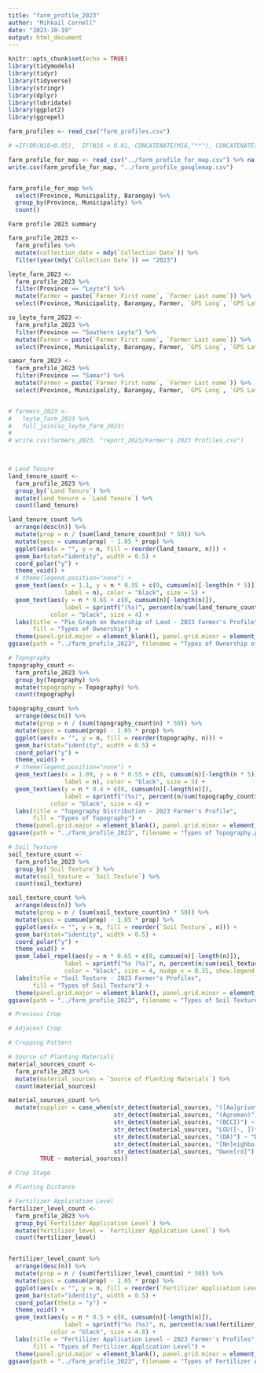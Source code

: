 ---
title: "farm_profile_2023"
author: "Mihkail Cornell"
date: "2023-10-19"
output: html_document
---

```{r setup, include=FALSE}
knitr::opts_chunk$set(echo = TRUE)
library(tidymodels)
library(tidyr)
library(tidyverse)
library(stringr)
library(dplyr)
library(lubridate)
library(ggplot2)
library(ggrepel)

farm_profiles <- read_csv("farm_profiles.csv")

# =IF(OR(N16<0.05),  IF(N16 < 0.01, CONCATENATE(M16,"**"), CONCATENATE(M16,"*")), M16)
```


```{r}
farm_profile_for_map <- read_csv("../farm_profile_for_map.csv") %>% na.omit()
write.csv(farm_profile_for_map, "../farm_profile_googlemap.csv")


farm_profile_for_map %>%
  select(Province, Municipality, Barangay) %>%
  group_by(Province, Municipality) %>%
  count()
```


```Farm profile 2023 summary```
```{r}
farm_profile_2023 <-
  farm_profiles %>%
  mutate(collection_date = mdy(`Collection Date`)) %>%
  filter(year(mdy(`Collection Date`)) == "2023")

leyte_farm_2023 <- 
  farm_profile_2023 %>%
  filter(Province == "Leyte") %>%
  mutate(Farmer = paste(`Farmer First name`, `Farmer Last name`)) %>%
  select(Province, Municipality, Barangay, Farmer, `GPS Long`, `GPS Lat`)

so_leyte_farm_2023 <- 
  farm_profile_2023 %>%
  filter(Province == "Southern Leyte") %>%
  mutate(Farmer = paste(`Farmer First name`, `Farmer Last name`)) %>%
  select(Province, Municipality, Barangay, Farmer, `GPS Long`, `GPS Lat`)

samar_farm_2023 <- 
  farm_profile_2023 %>%
  filter(Province == "Samar") %>%
  mutate(Farmer = paste(`Farmer First name`, `Farmer Last name`)) %>%
  select(Province, Municipality, Barangay, Farmer, `GPS Long`, `GPS Lat`)


# farmers_2023 <-
#   leyte_farm_2023 %>% 
#   full_join(so_leyte_farm_2023)
#   
# write.csv(farmers_2023, "report_2023/Farmer's 2023 Profiles.csv")

  
```



```{r}
# Land Tenure
land_tenure_count <-
  farm_profile_2023 %>%
  group_by(`Land Tenure`) %>%
  mutate(land_tenure = `Land Tenure`) %>%
  count(land_tenure)

land_tenure_count %>%
  arrange(desc(n)) %>%
  mutate(prop = n / (sum(land_tenure_count$n) * 50)) %>%
  mutate(ypos = cumsum(prop) - 1.05 * prop) %>%
  ggplot(aes(x = "", y = n, fill = reorder(land_tenure, n))) + 
  geom_bar(stat="identity", width = 0.5) +
  coord_polar("y") + 
  theme_void() +
  # theme(legend.position="none") +
  geom_text(aes(x = 1.1, y = n * 0.55 + c(0, cumsum(n)[-length(n * 5)]), 
                label = n), color = "black", size = 5) +
  geom_text(aes(y = n * 0.65 + c(0, cumsum(n)[-length(n)]), 
                label = sprintf("(%s)", percent(n/sum(land_tenure_count$n)))), 
            color = "black", size = 4) +
  labs(title = "Pie Graph on Ownership of Land - 2023 Farmer's Profile",
       fill = "Types of Ownership") + 
  theme(panel.grid.major = element_blank(), panel.grid.minor = element_blank())
ggsave(path = "../farm_profile_2023", filename = "Types of Ownership of Land.png")

```

```{r}
# Topography
topography_count <-
  farm_profile_2023 %>%
  group_by(Topography) %>%
  mutate(topography = Topography) %>%
  count(topography)

topography_count %>%
  arrange(desc(n)) %>%
  mutate(prop = n / (sum(topography_count$n) * 50)) %>%
  mutate(ypos = cumsum(prop) - 1.05 * prop) %>%
  ggplot(aes(x = "", y = n, fill = reorder(topography, n))) + 
  geom_bar(stat="identity", width = 0.5) +
  coord_polar("y") + 
  theme_void() +
  # theme(legend.position="none") +
  geom_text(aes(x = 1.09, y = n * 0.55 + c(0, cumsum(n)[-length(n * 5)]), 
                label = n), color = "black", size = 5) +
  geom_text(aes(y = n * 0.4 + c(0, cumsum(n)[-length(n)]), 
                label = sprintf("(%s)", percent(n/sum(topography_count$n)))), 
            color = "black", size = 4) +
  labs(title = "Topography Distribution - 2023 Farmer's Profile",
       fill = "Types of Topography") + 
  theme(panel.grid.major = element_blank(), panel.grid.minor = element_blank()) 
ggsave(path = "../farm_profile_2023", filename = "Types of Topography.png")

```

```{r}
# Soil Texture
soil_texture_count <-
  farm_profile_2023 %>%
  group_by(`Soil Texture`) %>%
  mutate(soil_texture = `Soil Texture`) %>%
  count(soil_texture)

soil_texture_count %>%
  arrange(desc(n)) %>%
  mutate(prop = n / (sum(soil_texture_count$n) * 50)) %>%
  mutate(ypos = cumsum(prop) - 1.05 * prop) %>%
  ggplot(aes(x = "", y = n, fill = reorder(`Soil Texture`, n))) + 
  geom_bar(stat="identity", width = 0.5) +
  coord_polar("y") + 
  theme_void() +
  geom_label_repel(aes(y = n * 0.65 + c(0, cumsum(n)[-length(n)]), 
                label = sprintf("%s (%s)", n, percent(n/sum(soil_texture_count$n)))), 
                color = "black", size = 4, nudge_x = 0.35, show.legend = FALSE) +
  labs(title = "Soil Texture - 2023 Farmer's Profiles",
       fill = "Types of Soil Texture") + 
  theme(panel.grid.major = element_blank(), panel.grid.minor = element_blank()) 
ggsave(path = "../farm_profile_2023", filename = "Types of Soil Texture.png")
```

```{r}
# Previous Crop
```

```{r}
# Adjacent Crop
```

```{r}
# Cropping Pattern
```

```{r}
# Source of Planting Materials
material_sources_count <-
  farm_profile_2023 %>%
  mutate(material_sources = `Source of Planting Materials`) %>%
  count(material_sources)

material_sources_count %>% 
  mutate(supplier = case_when(str_detect(material_sources, "([Aa]grivet)") ~ "Agrivet",
                              str_detect(material_sources, "(Agroman)") ~ "Agroman",
                              str_detect(material_sources, "(BCCI)") ~ "BCCI",
                              str_detect(material_sources, "LGU([-, ])*[A-Za-z]* | PAGSO | \\bLGU\\b") ~ "LGU",
                              str_detect(material_sources, "(DA)") ~ "DA",
                              str_detect(material_sources, "[Nn]eighbo[u]r") ~ "Neighbor",
                              str_detect(material_sources, "Owne[rd]") ~ "Owned",
         TRUE ~ material_sources))
```

```{r}
# Crop Stage
```

```{r}
# Planting Distance
```

```{r}
# Fertilizer Application Level
fertilizer_level_count <-
  farm_profile_2023 %>%
  group_by(`Fertilizer Application Level`) %>%
  mutate(fertilizer_level = `Fertilizer Application Level`) %>%
  count(fertilizer_level)


fertilizer_level_count %>%
  arrange(desc(n)) %>%
  mutate(prop = n / (sum(fertilizer_level_count$n) * 50)) %>%
  mutate(ypos = cumsum(prop) - 1.05 * prop) %>%
  ggplot(aes(x = "", y = n, fill = reorder(`Fertilizer Application Level`, n))) + 
  geom_bar(stat="identity", width = 0.5) +
  coord_polar(theta = "y") + 
  theme_void() +
  geom_text(aes(y = n * 0.5 + c(0, cumsum(n)[-length(n)]), 
                label = sprintf("%s (%s)", n, percent(n/sum(fertilizer_level_count$n)))), 
            color = "black", size = 4.8) +
  labs(title = "Fertilizer Application Level - 2023 Farmer's Profiles",
       fill = "Types of Fertilizer Application Level") + 
  theme(panel.grid.major = element_blank(), panel.grid.minor = element_blank())
ggsave(path = "../farm_profile_2023", filename = "Types of Fertilizer Application Level.png")
```






















